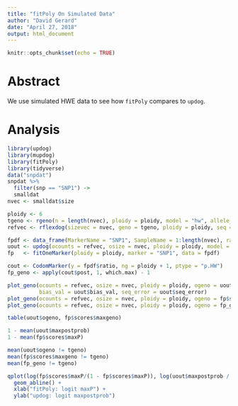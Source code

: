 ```yaml
---
title: "fitPoly On Simulated Data"
author: "David Gerard"
date: "April 27, 2018"
output: html_document
---
```


```r
knitr::opts_chunk$set(echo = TRUE)
```

# Abstract

We use simulated HWE data to see how `fitPoly` compares to `updog`.

# Analysis

```r
library(updog)
library(mupdog)
library(fitPoly)
library(tidyverse)
data("snpdat")
snpdat %>%
  filter(snp == "SNP1") ->
  smalldat
nvec <- smalldat$size
```

```r
ploidy <- 6
tgeno <- rgeno(n = length(nvec), ploidy = ploidy, model = "hw", allele_freq = 0.8)
refvec <- rflexdog(sizevec = nvec, geno = tgeno, ploidy = ploidy, seq = 0.001, bias = 0.7, od = 0.01)
```

```r
fpdf <- data_frame(MarkerName = "SNP1", SampleName = 1:length(nvec), ratio = refvec / nvec)
uout <- updog(ocounts = refvec, osize = nvec, ploidy = ploidy, model = "hw")
fp   <- fitOneMarker(ploidy = ploidy, marker = "SNP1", data = fpdf)

cout <- CodomMarker(y = fpdf$ratio, ng = ploidy + 1, ptype = "p.HW")
fp_geno <- apply(cout$post, 1, which.max) - 1
```

```r
plot_geno(ocounts = refvec, osize = nvec, ploidy = ploidy, ogeno = uout$ogeno, 
          bias_val = uout$bias_val, seq_error = uout$seq_error)
plot_geno(ocounts = refvec, osize = nvec, ploidy = ploidy, ogeno = fp$scores$maxgeno)
plot_geno(ocounts = refvec, osize = nvec, ploidy = ploidy, ogeno = fp_geno)

table(uout$ogeno, fp$scores$maxgeno)

1 - mean(uout$maxpostprob)
1 - mean(fp$scores$maxP)

mean(uout$ogeno != tgeno)
mean(fp$scores$maxgeno != tgeno)
mean(fp_geno != tgeno)

```

```r
qplot(log(fp$scores$maxP/(1 - fp$scores$maxP)), log(uout$maxpostprob / (1 - uout$maxpostprob)))  +
  geom_abline() +
  xlab("fitPoly: logit maxP") +
  ylab("updog: logit maxpostprob")
```





